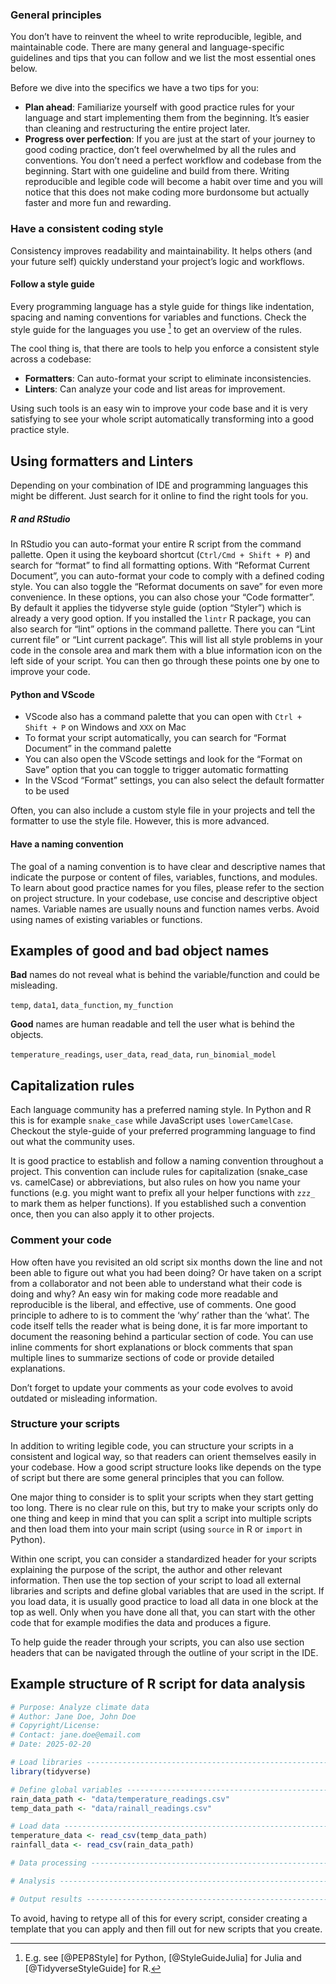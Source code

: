 ### General principles

You don't have to reinvent the wheel to write reproducible, legible, and maintainable code. There are many general and language-specific guidelines and
tips that you can follow and we list the most essential ones below.

Before we dive into the specifics we have a two tips for you:

- **Plan ahead**: Familiarize yourself with good practice rules for your language and start implementing them from the beginning. It's easier than cleaning and restructuring the entire project later.
- **Progress over perfection**: If you are just at the start of your 
journey to good coding practice, don't feel overwhelmed by all the rules and 
conventions. You don't need a perfect workflow and codebase from the beginning.
Start with one guideline and build from there. Writing reproducible and legible code will become a habit over time and you will notice that this does not make coding more burdonsome but actually faster and more fun and rewarding.

### Have a consistent coding style

Consistency improves readability and maintainability. It helps others (and your future self) quickly understand your project's logic and workflows. 

#### Follow a style guide

Every programming language has a style guide for things like
indentation, spacing and naming conventions for variables and functions. Check the style guide for the languages you use [^1] to get an overview of the rules.

The cool thing is, that there are tools to help you enforce a consistent style across a codebase:

- **Formatters**: Can auto-format your script to eliminate inconsistencies.
- **Linters**: Can analyze your code and list areas for improvement.

Using such tools is an easy win to improve your code base and it is very satisfying to
see your whole script automatically transforming into a good practice style.

::: {.callout-tip}

## Using formatters and Linters

Depending on your combination of IDE and programming languages this might be different.
Just search for it online to find the right tools for you.

##### R and RStudio

In RStudio you can auto-format your entire R script from the command pallette. 
Open it using the keyboard shortcut (`Ctrl/Cmd + Shift + P`) and search for
"format" to find all formatting options. With "Reformat Current Document", you can
auto-format your code to comply with a defined coding style. You can also toggle the 
"Reformat documents on save" for even more convenience. In these options, you can also
chose your "Code formatter". By default it applies the tidyverse style guide (option "Styler") which
is already a very good option.
If you installed the `lintr` R package, you can also search for "lint" options in the
command pallette. There you can "Lint current file" or "Lint current package". This
will list all style problems in your code in the console area and mark them with a blue
information icon on the left side of your script. You can then go through these 
points one by one to improve your code.

#### Python and VScode

<!-- todo: this still needs to be written -> but maybe it is anyways already too long and too specific? -->
- VScode also has a command palette that you can open with `Ctrl + Shift + P` on Windows and `XXX` on Mac
- To format your script automatically, you can search for "Format Document" in the command palette
- You can also open the VScode settings and look for the "Format on Save" option that you can toggle to trigger automatic formatting
- In the VScod "Format" settings, you can also select the default formatter to be used

Often, you can also include a custom style file in your projects and tell the formatter to
use the style file. However, this is more advanced.

:::
  
#### Have a naming convention

The goal of a naming convention is to have clear and descriptive names 
that indicate the purpose or content of files, variables, functions, and modules.
To learn about good practice names for you files, please refer to the section on project structure.
In your codebase, use concise and descriptive object names. Variable names are usually nouns and function names verbs. Avoid using names of existing variables or functions.

:::{.callout-note}

## Examples of good and bad object names

**Bad** names do not reveal what is behind the variable/function and could be misleading.

`temp`, `data1`, `data_function`, `my_function`

**Good** names are human readable and tell the user what is behind the objects.

`temperature_readings`, `user_data`, `read_data`, `run_binomial_model`

:::

:::{.callout-tip}

## Capitalization rules

Each language community has a preferred naming style. In Python and R this is for example
`snake_case` while JavaScript uses `lowerCamelCase`.
Checkout the style-guide of your preferred programming language to find out what the 
community uses.
:::

It is good practice to establish and follow a naming convention throughout a project.
This convention can include rules for capitalization (snake_case vs. camelCase) or abbreviations,
but also rules on how you name your functions (e.g. you might want to prefix all your helper functions with `zzz_` to mark them as helper functions).
If you established such a convention once, then you can also apply it to other projects.

### Comment your code

<!-- todo: In the old guide, there is an explanation of what comments are. I think we don't need to do that right? Everyone using code knows this I guess -->

How often have you revisited an old script six months down the line and not been able to figure out what you had been doing? Or have taken on a script from a collaborator and not been able to understand what their code is doing and why? An easy win for making code more readable and reproducible is the liberal, and effective, use of comments. One good principle to adhere to is to comment the ‘why’ rather than the ‘what’. The code itself tells the reader what is being done, it is far more important to document the reasoning
behind a particular section of code. 
You can use inline comments for short explanations or block comments that span 
multiple lines to summarize sections of code or provide detailed explanations.

Don't forget to update your comments as your code evolves to avoid outdated or misleading
information.

### Structure your scripts

In addition to writing legible code, you can structure your scripts in a consistent and
logical way, so that readers can orient themselves easily in your codebase. How
a good script structure looks like depends on the type of script but there are some 
general principles that you can follow. 

One major thing to consider is to split your scripts when they start getting too long.
There is no clear rule on this, but try to make your scripts only do one thing and 
keep in mind that you can split a script into multiple scripts and then load them
into your main script (using `source` in R or `import` in Python).

Within one script, you can consider a standardized header for your scripts explaining the purpose of 
the script, the author and other relevant information. Then use the top section
of your script to load all external libraries and scripts and define global variables
that are used in the script. If you load data, it is usually good practice to load
all data in one block at the top as well. Only when you have done all that, you can
start with the other code that for example modifies the data and produces a figure.

To help guide the reader through your scripts, you can also use section headers 
that can be navigated through the outline of your script in the IDE.

:::{.callout-tip}

## Example structure of R script for data analysis

```r
# Purpose: Analyze climate data
# Author: Jane Doe, John Doe
# Copyright/License: 
# Contact: jane.doe@email.com
# Date: 2025-02-20

# Load libraries -------------------------------------------------------------
library(tidyverse)

# Define global variables ----------------------------------------------------
rain_data_path <- "data/temperature_readings.csv"
temp_data_path <- "data/rainall_readings.csv"

# Load data ------------------------------------------------------------------
temperature_data <- read_csv(temp_data_path)
rainfall_data <- read_csv(rain_data_path)

# Data processing ------------------------------------------------------------

# Analysis -------------------------------------------------------------------

# Output results -------------------------------------------------------------
```

:::

To avoid, having to retype all of this for every script, consider creating a 
template that you can apply and then fill out for new scripts that you create.

<!-- todo: Should we mention R Studio snippets here? Seems too IDE-specific -->


  

[^1]: E.g. see [@PEP8Style] for Python, [@StyleGuideJulia] for Julia and [@TidyverseStyleGuide] for R.